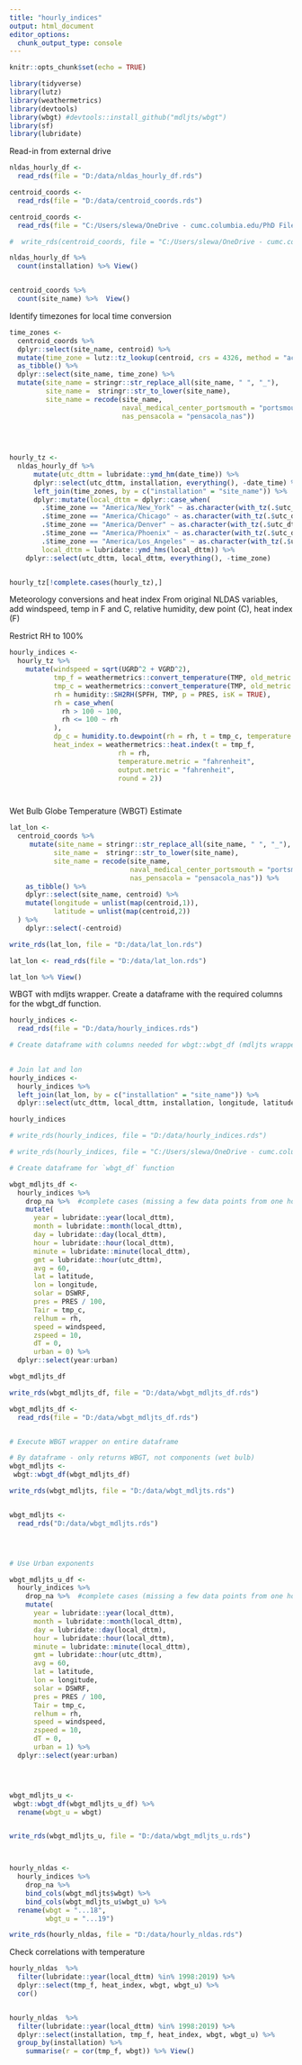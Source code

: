```yaml
---
title: "hourly_indices"
output: html_document
editor_options: 
  chunk_output_type: console
---
```


```r
knitr::opts_chunk$set(echo = TRUE)

library(tidyverse)
library(lutz)
library(weathermetrics)
library(devtools)
library(wbgt) #devtools::install_github("mdljts/wbgt")
library(sf) 
library(lubridate)

```


Read-in from external drive
```r

nldas_hourly_df <-
  read_rds(file = "D:/data/nldas_hourly_df.rds")

centroid_coords <-
  read_rds(file = "D:/data/centroid_coords.rds")

centroid_coords <-
  read_rds(file = "C:/Users/slewa/OneDrive - cumc.columbia.edu/PhD Files/data/centroid_coords.rds")

#  write_rds(centroid_coords, file = "C:/Users/slewa/OneDrive - cumc.columbia.edu/PhD Files/data/centroid_coords.rds")

nldas_hourly_df %>% 
  count(installation) %>% View()


centroid_coords %>% 
  count(site_name) %>%  View()
```



Identify timezones for local time conversion
```r


time_zones <-
  centroid_coords %>% 
  dplyr::select(site_name, centroid) %>% 
  mutate(time_zone = lutz::tz_lookup(centroid, crs = 4326, method = "accurate")) %>% 
  as_tibble() %>% 
  dplyr::select(site_name, time_zone) %>% 
  mutate(site_name = stringr::str_replace_all(site_name, " ", "_"),
         site_name =  stringr::str_to_lower(site_name),
         site_name = recode(site_name, 
                            naval_medical_center_portsmouth = "portsmouth_nmc",
                            nas_pensacola = "pensacola_nas"))
                            
                            
                            

hourly_tz <-
  nldas_hourly_df %>% 
      mutate(utc_dttm = lubridate::ymd_hm(date_time)) %>% 
      dplyr::select(utc_dttm, installation, everything(), -date_time) %>% 
      left_join(time_zones, by = c("installation" = "site_name")) %>%  
      dplyr::mutate(local_dttm = dplyr::case_when(
        .$time_zone == "America/New_York" ~ as.character(with_tz(.$utc_dttm, tz = "America/New_York")),
        .$time_zone == "America/Chicago" ~ as.character(with_tz(.$utc_dttm, tz = "America/Chicago")), 
        .$time_zone == "America/Denver" ~ as.character(with_tz(.$utc_dttm, tz = "America/Denver")),
        .$time_zone == "America/Phoenix" ~ as.character(with_tz(.$utc_dttm, tz = "America/Phoenix")),
        .$time_zone == "America/Los_Angeles" ~ as.character(with_tz(.$utc_dttm, tz = "America/Los_Angeles"))),
        local_dttm = lubridate::ymd_hms(local_dttm)) %>% 
    dplyr::select(utc_dttm, local_dttm, everything(), -time_zone)


hourly_tz[!complete.cases(hourly_tz),]
```


Meteorology conversions and heat index
From original NLDAS variables, add windspeed, temp in F and C, relative humidity, dew point (C), heat index (F)

Restrict RH to 100%

```r

hourly_indices <-
  hourly_tz %>% 
    mutate(windspeed = sqrt(UGRD^2 + VGRD^2),
           tmp_f = weathermetrics::convert_temperature(TMP, old_metric = "kelvin", new_metric = "fahrenheit"),
           tmp_c = weathermetrics::convert_temperature(TMP, old_metric = "kelvin", new_metric = "celsius"),
           rh = humidity::SH2RH(SPFH, TMP, p = PRES, isK = TRUE),
           rh = case_when(
             rh > 100 ~ 100,
             rh <= 100 ~ rh
           ),
           dp_c = humidity.to.dewpoint(rh = rh, t = tmp_c, temperature.metric = "celsius"),
           heat_index = weathermetrics::heat.index(t = tmp_f,
                           rh = rh,
                           temperature.metric = "fahrenheit",
                           output.metric = "fahrenheit",
                           round = 2))  




```


Wet Bulb Globe Temperature (WBGT) Estimate


```r

lat_lon <-
  centroid_coords %>% 
     mutate(site_name = stringr::str_replace_all(site_name, " ", "_"),
           site_name =  stringr::str_to_lower(site_name),
           site_name = recode(site_name, 
                              naval_medical_center_portsmouth = "portsmouth_nmc",
                              nas_pensacola = "pensacola_nas")) %>% 
    as_tibble() %>% 
    dplyr::select(site_name, centroid) %>%  
    mutate(longitude = unlist(map(centroid,1)),
           latitude = unlist(map(centroid,2))
  ) %>% 
    dplyr::select(-centroid)

write_rds(lat_lon, file = "D:/data/lat_lon.rds")

lat_lon <- read_rds(file = "D:/data/lat_lon.rds")

lat_lon %>% View()
```

WBGT with mdljts wrapper. Create a dataframe with the required columns for the wbgt_df function.


```r

hourly_indices <-
  read_rds(file = "D:/data/hourly_indices.rds")

# Create dataframe with columns needed for wbgt::wbgt_df (mdljts wrapper)

                     
# Join lat and lon
hourly_indices <-
  hourly_indices %>% 
  left_join(lat_lon, by = c("installation" = "site_name")) %>% 
  dplyr::select(utc_dttm, local_dttm, installation, longitude, latitude, everything())

hourly_indices 

# write_rds(hourly_indices, file = "D:/data/hourly_indices.rds")

# write_rds(hourly_indices, file = "C:/Users/slewa/OneDrive - cumc.columbia.edu/PhD Files/data/hourly_indices.rds")

# Create dataframe for `wbgt_df` function

wbgt_mdljts_df <-
  hourly_indices %>%
    drop_na %>%  #complete cases (missing a few data points from one hour ~1994)
    mutate(
      year = lubridate::year(local_dttm), 
      month = lubridate::month(local_dttm), 
      day = lubridate::day(local_dttm), 
      hour = lubridate::hour(local_dttm), 
      minute = lubridate::minute(local_dttm), 
      gmt = lubridate::hour(utc_dttm), 
      avg = 60, 
      lat = latitude, 
      lon = longitude, 
      solar = DSWRF, 
      pres = PRES / 100, 
      Tair = tmp_c, 
      relhum = rh, 
      speed = windspeed, 
      zspeed = 10, 
      dT = 0, 
      urban = 0) %>% 
  dplyr::select(year:urban)

wbgt_mdljts_df

write_rds(wbgt_mdljts_df, file = "D:/data/wbgt_mdljts_df.rds")

wbgt_mdljts_df <-
  read_rds(file = "D:/data/wbgt_mdljts_df.rds")


# Execute WBGT wrapper on entire dataframe 

# By dataframe - only returns WBGT, not components (wet bulb)
wbgt_mdljts <-     
 wbgt::wbgt_df(wbgt_mdljts_df) 

write_rds(wbgt_mdljts, file = "D:/data/wbgt_mdljts.rds")


wbgt_mdljts <-
  read_rds("D:/data/wbgt_mdljts.rds")




# Use Urban exponents

wbgt_mdljts_u_df <-
  hourly_indices %>%
    drop_na %>%  #complete cases (missing a few data points from one hour ~1994)
    mutate(
      year = lubridate::year(local_dttm), 
      month = lubridate::month(local_dttm), 
      day = lubridate::day(local_dttm), 
      hour = lubridate::hour(local_dttm), 
      minute = lubridate::minute(local_dttm), 
      gmt = lubridate::hour(utc_dttm), 
      avg = 60, 
      lat = latitude, 
      lon = longitude, 
      solar = DSWRF, 
      pres = PRES / 100, 
      Tair = tmp_c, 
      relhum = rh, 
      speed = windspeed, 
      zspeed = 10, 
      dT = 0, 
      urban = 1) %>% 
  dplyr::select(year:urban)




wbgt_mdljts_u <-     
 wbgt::wbgt_df(wbgt_mdljts_u_df) %>% 
  rename(wbgt_u = wbgt)


write_rds(wbgt_mdljts_u, file = "D:/data/wbgt_mdljts_u.rds")



hourly_nldas <-
  hourly_indices %>%
    drop_na %>% 
    bind_cols(wbgt_mdljts$wbgt) %>% 
    bind_cols(wbgt_mdljts_u$wbgt_u) %>% 
  rename(wbgt = "...18",
         wbgt_u = "...19")

write_rds(hourly_nldas, file = "D:/data/hourly_nldas.rds")

```



Check correlations with temperature
```r

hourly_nldas  %>% 
  filter(lubridate::year(local_dttm) %in% 1998:2019) %>% 
  dplyr::select(tmp_f, heat_index, wbgt, wbgt_u) %>% 
  cor()


hourly_nldas  %>% 
  filter(lubridate::year(local_dttm) %in% 1998:2019) %>% 
  dplyr::select(installation, tmp_f, heat_index, wbgt, wbgt_u) %>% 
  group_by(installation) %>% 
    summarise(r = cor(tmp_f, wbgt)) %>% View()

```

